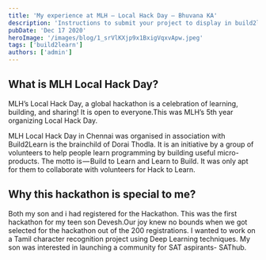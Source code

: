 ```yaml
---
title: 'My experience at MLH — Local Hack Day – Bhuvana KA'
description: 'Instructions to submit your project to display in build2learn project showcase.'
pubDate: 'Dec 17 2020'
heroImage: '/images/blog/1_srVlKXjp9x1BxigVqxvApw.jpeg'
tags: ['build2learn']
authors: ['admin']
---
```


## What is MLH Local Hack Day?
MLH’s Local Hack Day, a global hackathon is a celebration of learning, building, and sharing! It is open to everyone.This was MLH’s 5th year organizing Local Hack Day.

MLH Local Hack Day in Chennai was organised in association with Build2Learn is the brainchild of Dorai Thodla. It is an initiative by a group of volunteers to help people learn programming by building useful micro-products. The motto is — Build to Learn and Learn to Build. It was only apt for them to collaborate with volunteers for Hack to Learn.

## Why this hackathon is special to me?
Both my son and i had registered for the Hackathon. This was the first hackathon for my teen son Devesh.Our joy knew no bounds when we got selected for the hackathon out of the 200 registrations. I wanted to work on a Tamil character recognition project using Deep Learning techniques. My son was interested in launching a community for SAT aspirants- SAThub.
